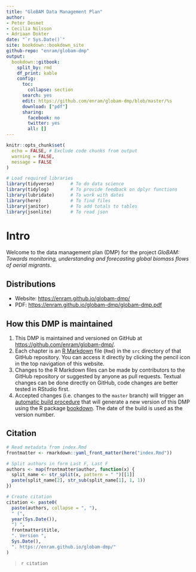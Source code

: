 ```yaml
---
title: "GloBAM Data Management Plan"
author:
- Peter Desmet
- Cecilia Nilsson
- Adriaan Dokter
date: "`r Sys.Date()`"
site: bookdown::bookdown_site
github-repo: "enram/globam-dmp"
output:
  bookdown::gitbook:
    split_by: rmd
    df_print: kable
    config:
      toc:
        collapse: section
      search: yes
      edit: https://github.com/enram/globam-dmp/blob/master/%s
      download: ["pdf"]
      sharing:
        facebook: no
        twitter: yes
        all: []
---
```


```r
knitr::opts_chunk$set(
  echo = FALSE, # Exclude code chunks from output
  warning = FALSE,
  message = FALSE
)

# Load required libraries
library(tidyverse)      # To do data science
library(tidylog)        # To provide feedback on dplyr functions
library(lubridate)      # To work with dates
library(here)           # To find files
library(janitor)        # To add totals to tables
library(jsonlite)       # To read json
```

<!-- References used in this document -->

[enram-repo]: http://enram.github.io/data-repository/

# Intro

Welcome to the data management plan (DMP) for the project _GloBAM: Towards monitoring, understanding and forecasting global biomass flows of aerial migrants_.

## Distributions

- Website: <https://enram.github.io/globam-dmp/>
- PDF: <https://enram.github.io/globam-dmp/globam-dmp.pdf>

## How this DMP is maintained

1. This DMP is maintained and versioned on GitHub at <https://github.com/enram/globam-dmp/>.
2. Each chapter is an [R Markdown](https://rmarkdown.rstudio.com/) file (`Rmd`) in the `src` directory of that GitHub repository. You can access it directly by clicking the pencil icon in the top navigation of this website.
3. Changes to the R Markdown files can be made by contributors to the GitHub repository or suggested by anyone as pull requests. Textual changes can be done directly on GitHub, code changes are better tested in RStudio first.
4. Accepted changes (i.e. changes to the `master` branch) will trigger an [automatic build procedure](https://travis-ci.org/enram/globam-dmp) that will generate a new version of this DMP using the R package [bookdown](https://bookdown.org/yihui/bookdown/). The date of the build is used as the version number.

## Citation

```r
# Read metadata from index.Rmd
frontmatter <- rmarkdown::yaml_front_matter(here("index.Rmd"))

# Split authors in form Last F, Last F
authors <- map(frontmatter$author, function(x) {
  split_name <- str_split(x, pattern = " ")[[1]]
  paste(split_name[2], str_sub(split_name[1], 1, 1))
})

# Create citation
citation <- paste0(
  paste(authors, collapse = ", "),
  " (",
  year(Sys.Date()),
  ") ",
  frontmatter$title,
  ". Version ",
  Sys.Date(),
  ". https://enram.github.io/globam-dmp/"
)
```

> `r citation`
